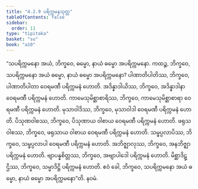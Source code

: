```yaml
---
title: "4.2.9 ပရိက္ကမနသုတ္တ"
tableOfContents: false
sidebar:
  order: 11
type: "tipitaka"
basket: "su"
book: "a10"
---
```



<DynamicBreadcrumb />

<Division number="175" book="a10">

<Paragraph number="1251" book="a10">
“သပရိက္ကမနော အယံ, ဘိက္ခဝေ, ဓမ္မော, နာယံ ဓမ္မော အပရိက္ကမနော. ကထဉ္စ, ဘိက္ခဝေ, သပရိက္ကမနော အယံ ဓမ္မော, နာယံ ဓမ္မော အပရိက္ကမနော? ပါဏာတိပါတိဿ, ဘိက္ခဝေ, ပါဏာတိပါတာ ဝေရမဏီ ပရိက္ကမနံ ဟောတိ. အဒိန္နာဒါယိဿ, ဘိက္ခဝေ, အဒိန္နာဒါနာ ဝေရမဏီ ပရိက္ကမနံ ဟောတိ. ကာမေသုမိစ္ဆာစာရိဿ, ဘိက္ခဝေ, ကာမေသုမိစ္ဆာစာရာ ဝေရမဏီ ပရိက္ကမနံ ဟောတိ. မုသာဝါဒိဿ, ဘိက္ခဝေ, မုသာဝါဒါ ဝေရမဏီ ပရိက္ကမနံ ဟောတိ. ပိသုဏဝါစဿ, ဘိက္ခဝေ, ပိသုဏာယ ဝါစာယ ဝေရမဏီ ပရိက္ကမနံ ဟောတိ. ဖရုသဝါစဿ, ဘိက္ခဝေ, ဖရုသာယ ဝါစာယ ဝေရမဏီ ပရိက္ကမနံ ဟောတိ. သမ္ဖပ္ပလာပိဿ, ဘိက္ခဝေ, သမ္ဖပ္ပလာပါ ဝေရမဏီ ပရိက္ကမနံ ဟောတိ. အဘိဇ္ဈာလုဿ, ဘိက္ခဝေ, အနဘိဇ္ဈာ ပရိက္ကမနံ ဟောတိ. ဗျာပန္နစိတ္တဿ, ဘိက္ခဝေ, အဗျာပါဒေါ ပရိက္ကမနံ ဟောတိ. မိစ္ဆာဒိဋ္ဌိဿ, ဘိက္ခဝေ, သမ္မာဒိဋ္ဌိ ပရိက္ကမနံ ဟောတိ. ဧဝံ ခေါ, ဘိက္ခဝေ, သပရိက္ကမနော အယံ ဓမ္မော, နာယံ ဓမ္မော အပရိက္ကမနော”တိ.

</Paragraph>
</Division>

<Paragraph number="1252" type="center" book="a10">
နဝမံ.
</Paragraph>